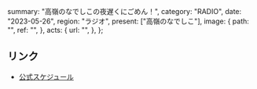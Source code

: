   summary: "高嶺のなでしこの夜遅くにごめん！",
  category: "RADIO",
  date: "2023-05-26",
  region: "ラジオ",
  present: ["高嶺のなでしこ"],
  image: {
    path: "",
    ref: "",
  },
  acts: {
    url: "",
  },
};

## リンク

- [公式スケジュール](https://takanenonadeshiko.jp/?p=1009)
